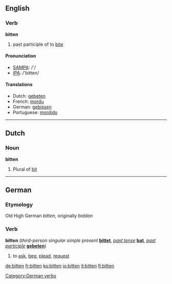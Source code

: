 ==English==

===Verb===
'''bitten'''

# past participle of to [[bite]]

====Pronunciation====
*[[w:SAMPA|SAMPA]]: /'/
*[[w:IPA|IPA]]: /'bitten/

====Translations====
*Dutch: [[gebeten]]
*French: [[mordu]]
*German: [[gebissen]]
*Portuguese: [[mordido]]

----
==Dutch==
===Noun===
'''bitten'''

# Plural of [[bit]]

----
==German==
===Etymology===
Old High German ''bitten'', originally ''biddan''
===Verb===
'''bitten''' (''third-person singular simple present'' '''[[bittet]]''', ''[[past tense]]'' '''[[bat]]''', ''[[past participle]]'' '''[[gebeten]]''')

#to [[ask]], [[beg]], [[plead]], [[request]]

[[Category:German verbs]]

[[de:bitten]]
[[fr:bitten]]
[[ko:bitten]]
[[io:bitten]]
[[it:bitten]]
[[fi:bitten]]